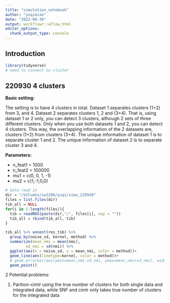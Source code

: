 ```yaml
---
title: "simulation_notebook"
author: "yuqimiao"
date: "2022-09-30"
output: workflowr::wflow_html
editor_options:
  chunk_output_type: console
---
```


## Introduction

```r
library(tidyverse)
# need to connect to cluster
```

## 220930 4 clusters

**Basic setting: **

The setting is to have 4 clusters in total. Dataset 1 separates clusters (1+2) from 3, and 4. Dataset 2 separates clusters 1, 2 and (3+4). That is, using dataset 1 or 2 only, you can detect 3 clusters, although 2 sets of three different clusters. Only when you use both datasets 1 and 2, you can detect 4 clusters. This way, the overlapping information of the 2 datasets are, clusters (1+2) from clusters (3+4). The unique information of dataset 1 is to separate cluster 1 and 2. The unique information of dataset 2 is to separate cluster 3 and 4.

**Parameters: **

* n_feat1 = 1000
* n_feat2 = 100000
* mu1 = c(0, 0, 1, -1)
* mu2 = c(1,-1,0,0)

```r
# data read in
dir = "/Volumes/sw2206/yuqi/simu_220930"
files = list.files(dir)
tib_all = NULL
for(i in 1:length(files)){
  tib = readRDS(paste(dir,"/", files[i], sep = ""))
  tib_all = rbind(tib_all, tib)
}

tib_all %>% unnest(res_tib) %>% 
  group_by(noise_sd, kernel, method) %>% 
  summarize(mean_nmi = mean(nmi),
         sd_nmi = sd(nmi)) %>% 
  ggplot(aes(x = noise_sd, y = mean_nmi, color = method))+
  geom_line(aes(linetype=kernel, color = method))+
  # geom_errorbar(aes(ymin=mean_nmi-sd_nmi, ymax=mean_nmi+sd_nmi), width=.2)
  geom_point()
```

2 Potential problems:

1. Parition-cimlr using the true number of clusters for both single data and integrated data, while SNF and cimlr only takes true number of clusters for the integrated data

